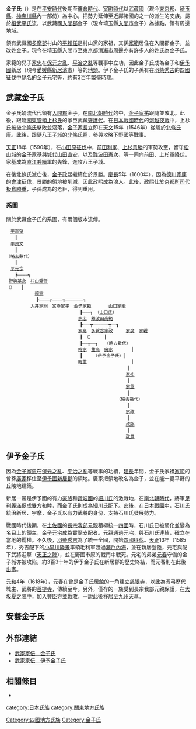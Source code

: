 '''金子氏'''（{{jp|j=金子氏|hg=かねこし|rm=Kanekoshi|lead=yes}}）是在[[平安時代|平安時代]]後期至[[鐮倉時代|鐮倉時代]]、[[室町時代|室町時代]]以[[武藏國|武藏國]]（現今[[東京都|東京都]]、[[埼玉縣|埼玉縣]]、[[神奈川縣|神奈川縣]]內一部份）為中心，把勢力延伸至近鄰諸國的{{tsl|ja|武蔵七党|武藏七黨}}之一的{{tsl|ja|村山党|村山黨}}派生的支族。屬於[[桓武平氏|桓武平氏]]流，以武藏國[[入間郡|入間郡]]金子（現今埼玉縣[[入間市|入間市]]金子）為據點，領有周邊地域。

領有武藏國[[多摩郡|多摩郡]]村山的[[平賴任|平賴任]]是村山黨的家祖，其孫[[金子家範|家範]]居住在入間郡金子，並改姓金子。現今在埼玉縣入間市至東京都[[清瀨市|清瀨市]]周邊亦有許多人的姓氏為金子氏。

家範的兒子[[金子家忠|家忠]]在[[保元之亂|保元之亂]]、[[平治之亂|平治之亂]]等戰事中立功，因此金子氏成為金子和[[伊予國|伊予國]]新居（現今[[愛媛縣|愛媛縣]][[新居濱市|新居濱市]]）等的[[地頭|地頭]]。伊予金子氏的子孫有在[[羽柴秀吉|羽柴秀吉]]的[[四國征伐|四國征伐]]中馳名的[[金子元宅|金子元宅]]等，約有3百年繁盛時期。

== 武藏金子氏 ==
{{日本氏族
|家名= 金子氏
|家紋= No image available.svg
|家紋名称= 「{{lang|ja|瓜丸に竹二羽雀}}」<BR>「{{lang|ja|向かい蝶}}」
|本姓= [[平氏#桓武平氏|桓武平氏]]{{tsl|ja|村山党|村山黨}}
|家祖= [[金子家範|金子家範]]（『[[保元物語|保元物語]]』、『[[武藏七黨系圖|武藏七黨系圖]]』）
|種別= [[武家|武家]]
|出身地= [[武藏國|武藏國]][[入間郡|入間郡]]{{tsl|ja|金子村}}
|根拠地= 
|人物= [[金子家忠|金子家忠]]
|支流= 
}}
金子氏嫡流代代領有[[入間郡|入間郡]]金子。在[[南北朝時代_(日本)|南北朝時代]]的{{tsl|ja|武蔵平一揆|武藏平一揆}}中，[[金子家祐|金子家祐]]跟隨{{tsl|ja|河越氏}}並敗北。此後，跟隨[[關東管領|關東管領]][[上杉氏|上杉氏]]的家臣武藏[[守護代|守護代]]{{tsl|ja|大石氏}}。在[[日本戰國時代|日本戰國時代]]的[[河越夜戰|河越夜戰]]中，上杉氏被[[後北條氏|後北條氏]]擊敗並沒落，[[金子家長|金子家長]]立即在[[天文_(後奈良天皇)|天文]]15年（1546年）從屬於[[北條氏康|北條氏康]]。此後，跟隨[[八王子城|八王子城]]的[[北條氏照|北條氏照]]，參與攻略[[下野國|下野國]]等戰事。

[[天正_(日本)|天正]]18年（1590年），在[[小田原征伐|小田原征伐]]中，[[前田利家|前田利家]]、[[上杉景勝|上杉景勝]]的軍勢攻至，留守[[松山城|松山城]]的[[金子家基|金子家基]]與[[城代|城代]][[山田直安|山田直安]]、以及[[難波田憲次|難波田憲次]]、{{tsl|ja|若林氏}}等一同向前田、上杉軍降伏。家基成為[[直江兼續|直江兼續]]軍的先鋒，進攻八王子城。

在後北條氏滅亡後，[[金子政熙|金子政熙]]繼續仕於景勝。[[慶長|慶長]]5年（1600年），因為[[德川家康|德川家康]]的[[會津征伐|會津征伐]]，景勝的領地被削減，因此政熙成為[[浪人|浪人]]。此後，政熙仕於[[京都所司代|京都所司代]][[板倉勝重|板倉勝重]]，子孫成為{{tsl|ja|板倉氏}}的老臣，得到重用。

=== 系圖 ===
關於武藏金子氏的系圖，有兩個版本流傳。

 　[[平高望|平高望]]
 　　┃
 　[[平良文|平良文]]
 　　┃
 （略去數代）
 　　┃
 　[[平元宗|平元宗]]
 　　┣————┓
  [[平基永|野與基永]]　[[平賴任|村山賴任]]
 （{{tsl|ja|野与党|野與黨}}）　　┃
 　　　　　　 [[村山賴家|賴家]]
 　　　　　　　┣————┳————┳———————┓
 　　　　　 [[大井家綱|大井家綱]]　[[宮寺家平|宮寺家平]]　[[金子家範|金子家範]]　　　　[[山口家繼|山口家繼]]
 　　　　　　　　　　　　　　　　　┣———┓　（[[山口氏|山口氏]]）
 　　　　　　　　　　　　　　　　 [[金子家忠|家忠]]　[[難波田高範|難波田高範]]
 　　　　　　　　　　　　　　　　　┣———┳——————┳——┓
 　　　　　　　　　　　　　　　　 [[金子家高|家高]]　[[多賀谷家政|多賀谷家政]]　　　[[金子家廣|家廣]]　[[金子家親|家親]]
 　　　　　　　　　　　　　　　　　┃　（{{tsl|ja|多賀谷氏}}）　　　┃
 　　　　　　　　　　　　　　　　　┣——┳——┓　　（略去數代）
 　　　　　　　　　　　　　　　　 [[金子時家|時家]]　[[金子重高|重高]]　[[金子廣家|廣家]]　 　　 ┃
 　　　　　　　　　　　　　　　　　┃　　　（伊予金子氏）┃
 　　　　　　　　　　　　　　　　 [[金子時重|時重]]　　　　　　　 　　 ┃
 　　　　　　　　　　　　　　　　　　　　　　　　　　　　┃
 　　　　　　　　　　　　　　　　　　　　　　　　　　　 [[金子家祐|家祐]]
 　　　　　　　　　　　　　　　　　　　　　　　　　　　　┃
 　　　　　　　　　　　　　　　　　　　　　　　　　　　 [[金子家重|家重]]
 　　　　　　　　　　　　　　　　　　　　　　　　　　　　┃
 　　　　　　　　　　　　　　　　　　　　　　　　　　（略去數代）
 　　　　　　　　　　　　　　　　　　　　　　　　　　　　┃
 　　　　　　　　　　　　　　　　　　　　　　　　　　　 [[金子家政|家政]]
 　　　　　　　　　　　　　　　　　　　　　　　　　　　　┃
 　　　　　　　　　　　　　　　　　　　　　　　　　　　 [[金子政熙|政熙]]
 　　　　　　　　　　　　　　　　　　　　　　　　　　　　┃
 　　　　　　　　　　　　　　　　　　　　　　　　　　　 [[金子政景|政景]]

== 伊予金子氏 ==
因為[[金子家忠|金子家忠]]在[[保元之亂|保元之亂]]、[[平治之亂|平治之亂]]等戰事的功績，[[建長|建長]]年間，金子氏家祖[[金子家範|家範]]的曾孫[[金子廣家|廣家]]移住至[[伊予國|伊予國]][[新居郡|新居郡]]的領地。廣家把領地改名為金子，並在能一覽平野的丘陵地{{tsl|ja|金子山}}建築{{tsl|ja|金子城}}。

新居一帶是伊予國的有力[[豪族|豪族]]{{tsl|ja|河野氏}}和[[讚岐國|讚岐國]]的[[細川氏|細川氏]]的激戰地，在[[南北朝時代_(日本)|南北朝時代]]，將軍[[足利義滿|足利義滿]]促成雙方和睦，而金子氏則成為細川氏配下。此後，在[[日本戰國|日本戰國]]中，[[石川氏|石川氏]]統治新居、宇摩，金子氏以有力武將的身份，支持石川氏發展勢力。

戰國時代後期，在[[土佐國|土佐國]]的[[長宗我部元親|長宗我部元親]]積極統一[[四國|四國]]時，石川氏已被弱化並變為名目上的領主，[[金子元宅|金子元宅]]成為實際支配者。元親通過元宅，與石川氏連結，確立在當地的覇權。不久後，[[羽柴秀吉|羽柴秀吉]]為了統一全國，開始[[四國征伐|四國征伐]]。[[天正_(日本)|天正]]13年（1585年），秀吉配下的[[小早川隆景|小早川隆景]]率領毛利軍渡過[[瀨戶內海|瀨戶內海]]，並在新居登陸，元宅與配下武將迎撃（[[天正之陣|天正之陣]]），並在野國市原的戰鬥中戰死。元宅的弟弟[[金子元春|元春]]守備的金子城亦被攻陷，約3百3十年的伊予金子氏在新居郡的歷史終結，而元春則在此後[[出家|出家]]。

[[元和_(日本)|元和]]4年（1618年），元春在曾是金子氏居館的一角建立[[慈眼寺_(新居濱市)|慈眼寺]]，以此為憑弔歷代城主、武將的[[菩提寺_(日本)|菩提寺]]，傳續至今。另外，僅存的一族受到長宗我部元親保護，在[[大坂夏之陣|大坂夏之陣]]中，加入豐臣方並戰敗，一說此後移居至[[九州_(日本)|九州]][[天草群島|天草]]。

== 安藝金子氏 ==
{{main|{{tsl|ja|温品氏|溫品氏}}}}

== 外部連結 ==
*[http://www2.harimaya.com/sengoku/html/h_kaneko.html 武家家伝＿金子氏]
*[http://www2.harimaya.com/sengoku/html/iyo_kaneko.html 武家家伝＿伊予金子氏]

== 相關條目 ==
*{{tsl|ja|村山党|村山黨}}

[[category:日本氏族|category:日本氏族]]
[[category:關東地方氏族|category:關東地方氏族]]
[[Category:四國地方氏族|Category:四國地方氏族]]
[[Category:金子氏|Category:金子氏]]